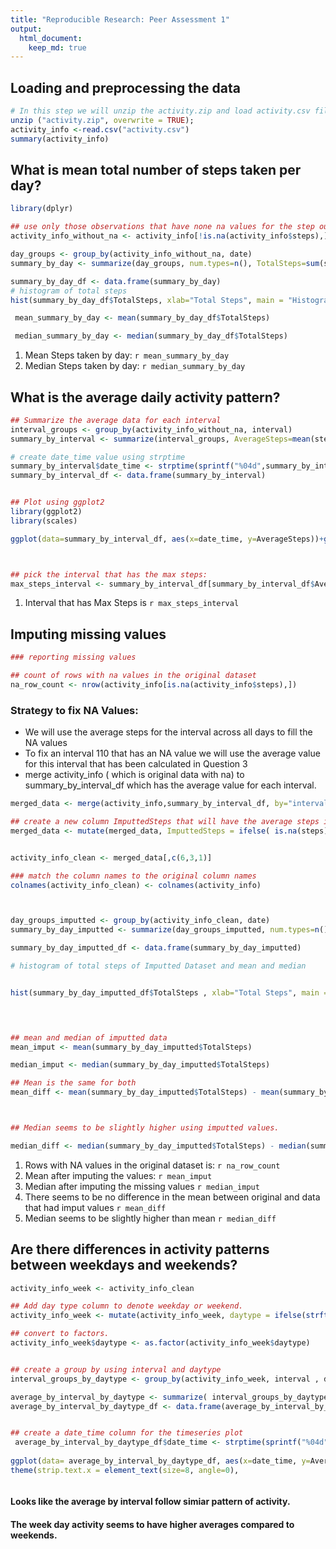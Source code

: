 ```yaml
---
title: "Reproducible Research: Peer Assessment 1"
output: 
  html_document:
    keep_md: true
---
```



## Loading and preprocessing the data

```r

# In this step we will unzip the activity.zip and load activity.csv file 
unzip ("activity.zip", overwrite = TRUE);
activity_info <-read.csv("activity.csv")
summary(activity_info)

```



## What is mean total number of steps taken per day?
```r
library(dplyr)

## use only those observations that have none na values for the step out
activity_info_without_na <- activity_info[!is.na(activity_info$steps),]

day_groups <- group_by(activity_info_without_na, date)
summary_by_day <- summarize(day_groups, num.types=n(), TotalSteps=sum(steps))

summary_by_day_df <- data.frame(summary_by_day)
# histogram of total steps
hist(summary_by_day_df$TotalSteps, xlab="Total Steps", main = "Histogram of Total Steps")

 mean_summary_by_day <- mean(summary_by_day_df$TotalSteps)

 median_summary_by_day <- median(summary_by_day_df$TotalSteps)

```

1. Mean Steps taken by day: `r mean_summary_by_day`
2. Median Steps taken by day: `r median_summary_by_day`


## What is the average daily activity pattern?

``` r

## Summarize the average data for each interval
interval_groups <- group_by(activity_info_without_na, interval)
summary_by_interval <- summarize(interval_groups, AverageSteps=mean(steps))

# create date_time value using strptime
summary_by_interval$date_time <- strptime(sprintf("%04d",summary_by_interval$interval), "%H%M")
summary_by_interval_df <- data.frame(summary_by_interval)


## Plot using ggplot2
library(ggplot2)
library(scales)

ggplot(data=summary_by_interval_df, aes(x=date_time, y=AverageSteps))+geom_line(color="blue") + xlab("Interval") + ylab("Average Steps") + ggtitle("Average Steps for each Time Interval")  + scale_x_datetime(labels = date_format("%H:%M"),breaks = "4 hour")



## pick the interval that has the max steps:
max_steps_interval <- summary_by_interval_df[summary_by_interval_df$AverageSteps == max(summary_by_interval_df$AverageSteps),1] 
```

1. Interval that has Max Steps is `r max_steps_interval`


## Imputing missing values

```r

### reporting missing values

## count of rows with na values in the original dataset
na_row_count <- nrow(activity_info[is.na(activity_info$steps),])
```
### Strategy to fix NA Values:
 * We will use the average steps for the interval across all days to fill the NA values
 * To fix an interval 110 that has an NA value we will use the average value for this interval that has been calculated in Question 3
 * merge activity_info ( which is original data with na) to summary_by_interval_df which has the average value for each interval.

```r
merged_data <- merge(activity_info,summary_by_interval_df, by="interval")

## create a new column ImputtedSteps that will have the average steps if actual steps is na
merged_data <- mutate(merged_data, ImputtedSteps = ifelse( is.na(steps) , AverageSteps ,steps))


activity_info_clean <- merged_data[,c(6,3,1)]

### match the column names to the original column names
colnames(activity_info_clean) <- colnames(activity_info)



day_groups_imputted <- group_by(activity_info_clean, date)
summary_by_day_imputted <- summarize(day_groups_imputted, num.types=n(), TotalSteps=sum(steps))

summary_by_day_imputted_df <- data.frame(summary_by_day_imputted) 

```

```r
# histogram of total steps of Imputted Dataset and mean and median


hist(summary_by_day_imputted_df$TotalSteps , xlab="Total Steps", main = "Histogram of Total Steps from Imputted Dataset")



 
## mean and median of imputted data
mean_imput <- mean(summary_by_day_imputted$TotalSteps)

median_imput <- median(summary_by_day_imputted$TotalSteps)

## Mean is the same for both
mean_diff <- mean(summary_by_day_imputted$TotalSteps) - mean(summary_by_day$TotalSteps)



## Median seems to be slightly higher using imputted values.

median_diff <- median(summary_by_day_imputted$TotalSteps) - median(summary_by_day$TotalSteps)

```

1. Rows with NA values in the original dataset is: `r na_row_count`
2. Mean after imputing the values: `r mean_imput`
3. Median after imputing the missing values `r median_imput`
4. There seems to be no difference in the mean between original and data that had imput values `r mean_diff`
5. Median seems to be slightly higher than mean `r median_diff`






## Are there differences in activity patterns between weekdays and weekends?

```r

activity_info_week <- activity_info_clean

## Add day type column to denote weekday or weekend.
activity_info_week <- mutate(activity_info_week, daytype = ifelse(strftime(strptime(date, "%Y-%m-%d"), "%u") > 5, "weekend", "weekday"))

## convert to factors.
activity_info_week$daytype <- as.factor(activity_info_week$daytype)


## create a group by using interval and daytype
interval_groups_by_daytype <- group_by(activity_info_week, interval , daytype)

average_by_interval_by_daytype <- summarize( interval_groups_by_daytype, AverageSteps=mean(steps))
average_by_interval_by_daytype_df <- data.frame(average_by_interval_by_daytype)


## create a date_time column for the timeseries plot
 average_by_interval_by_daytype_df$date_time <- strptime(sprintf("%04d",average_by_interval_by_daytype_df$interval), "%H%M")
 
ggplot(data= average_by_interval_by_daytype_df, aes(x=date_time, y=AverageSteps)) + geom_line(color="blue") + facet_grid (  daytype ~ .) + xlab("Interval") + ylab("Average Steps") + ggtitle("Average Steps for each Time Interval By Day Type (Week Day/WeekEnd")  + scale_x_datetime(labels = date_format("%H:%M"),breaks = "4 hour") +
theme(strip.text.x = element_text(size=8, angle=0),                                                                                                                                                                  strip.background = element_rect(colour="red", fill="#CCCCFF"))



```

#### Looks like the average by interval follow simiar pattern of activity. 
#### The week day activity seems to have higher averages compared to weekends.
